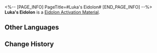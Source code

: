 <%-- [PAGE_INFO]
PageTitle=#Luka's Eidolon#
[END_PAGE_INFO] --%>
{{Item Infobox
|id          = 11111
|image       = Item Luka's Eidolon.png
|type        = Eidolon Activation Material
|invCategory = 
|rarity      = 4
|effect      = 
|description = Material for raising Luka's Eidolon Level.
}}
'''Luka's Eidolon''' is a [[Eidolon Activation Material]].

==Other Languages==
{{Other Languages
|en   = Luka's Eidolon
|zhs  = 【卢卡】的星魂
|zht  = 【盧卡】的星魂
|ja   = 「ルカ」の星魂
|ko   = [루카]의 성혼
|es   = Eidolon de Luka
|fr   = Eidolon de Luka
|ru   = Эйдолон Луки
|th   = Eidolon ของ Luka
|vi   = Tinh Hồn Luka
|de   = Lukas Eidolon
|id   = Luka's Eidolon
|pt   = Eidolon de Luka
}}

==Change History==
{{Change History|1.2}}